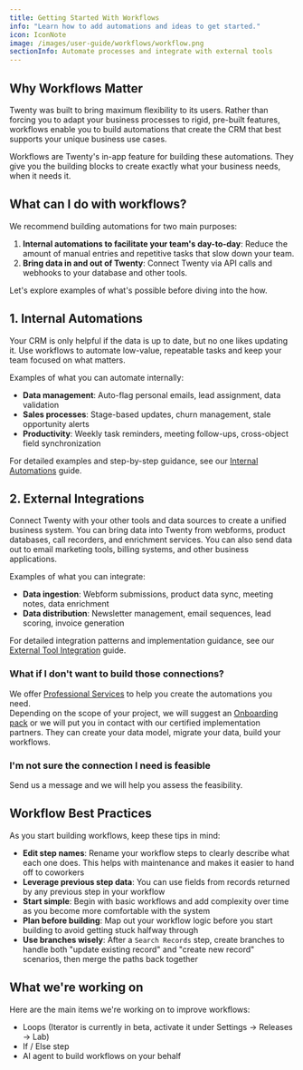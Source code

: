 ```yaml
---
title: Getting Started With Workflows
info: "Learn how to add automations and ideas to get started."
icon: IconNote
image: /images/user-guide/workflows/workflow.png
sectionInfo: Automate processes and integrate with external tools
---
```


## Why Workflows Matter

Twenty was built to bring maximum flexibility to its users. Rather than forcing you to adapt your business processes to rigid, pre-built features, workflows enable you to build automations that create the CRM that best supports your unique business use cases.

Workflows are Twenty's in-app feature for building these automations. They give you the building blocks to create exactly what your business needs, when it needs it.

## What can I do with workflows?

We recommend building automations for two main purposes:

1. **Internal automations to facilitate your team's day-to-day**: Reduce the amount of manual entries and repetitive tasks that slow down your team.
2. **Bring data in and out of Twenty**: Connect Twenty via API calls and webhooks to your database and other tools.

Let's explore examples of what's possible before diving into the how.  

## 1. Internal Automations

Your CRM is only helpful if the data is up to date, but no one likes updating it. Use workflows to automate low-value, repeatable tasks and keep your team focused on what matters.

Examples of what you can automate internally:
- **Data management**: Auto-flag personal emails, lead assignment, data validation
- **Sales processes**: Stage-based updates, churn management, stale opportunity alerts  
- **Productivity**: Weekly task reminders, meeting follow-ups, cross-object field synchronization

For detailed examples and step-by-step guidance, see our [Internal Automations](/user-guide/section/workflows/internal-automations) guide.


## 2. External Integrations

Connect Twenty with your other tools and data sources to create a unified business system. You can bring data into Twenty from webforms, product databases, call recorders, and enrichment services. You can also send data out to email marketing tools, billing systems, and other business applications.

Examples of what you can integrate:
- **Data ingestion**: Webform submissions, product data sync, meeting notes, data enrichment
- **Data distribution**: Newsletter management, email sequences, lead scoring, invoice generation

For detailed integration patterns and implementation guidance, see our [External Tool Integration](/user-guide/section/workflows/external-tool-integration) guide. 

### What if I don't want to build those connections?
We offer [Professional Services](/user-guide/section/workflows/professional-services) to help you create the automations you need.  
Depending on the scope of your project, we will suggest an [Onboarding pack](https://twenty.com/onboarding-packages) or we will put you in contact with our certified implementation partners. They can create your data model, migrate your data, build your workflows.  

### I'm not sure the connection I need is feasible 
Send us a message and we will help you assess the feasibility.

## Workflow Best Practices

As you start building workflows, keep these tips in mind:

- **Edit step names**: Rename your workflow steps to clearly describe what each one does. This helps with maintenance and makes it easier to hand off to coworkers
- **Leverage previous step data**: You can use fields from records returned by any previous step in your workflow
- **Start simple**: Begin with basic workflows and add complexity over time as you become more comfortable with the system
- **Plan before building**: Map out your workflow logic before you start building to avoid getting stuck halfway through
- **Use branches wisely**: After a `Search Records` step, create branches to handle both "update existing record" and "create new record" scenarios, then merge the paths back together


## What we're working on
Here are the main items we're working on to improve workflows:
- Loops (Iterator is currently in beta, activate it under Settings → Releases → Lab)
- If / Else step
- AI agent to build workflows on your behalf


<ArticleEditContent></ArticleEditContent>
